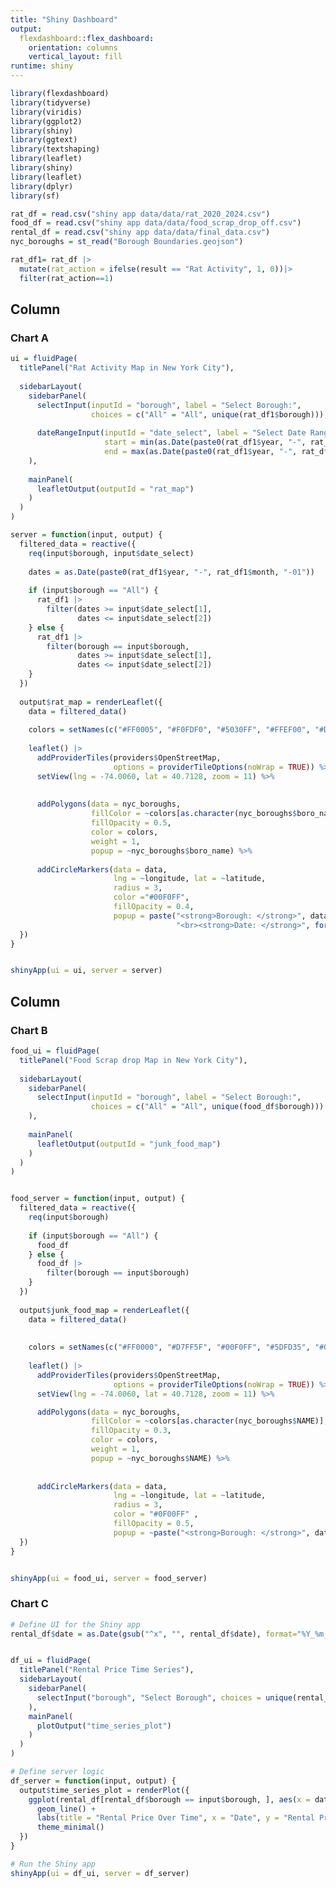 ```yaml
---
title: "Shiny Dashboard"
output: 
  flexdashboard::flex_dashboard:
    orientation: columns
    vertical_layout: fill
runtime: shiny
---
```


```r
library(flexdashboard)
library(tidyverse)
library(viridis)
library(ggplot2)
library(shiny)
library(ggtext)
library(textshaping)
library(leaflet)
library(shiny)
library(leaflet)
library(dplyr)
library(sf)

```



```r
rat_df = read.csv("shiny app data/data/rat_2020_2024.csv")
food_df = read.csv("shiny app data/data/food_scrap_drop_off.csv")
rental_df = read.csv("shiny app data/data/final_data.csv")
nyc_boroughs = st_read("Borough Boundaries.geojson")
```

```r
rat_df1= rat_df |>
  mutate(rat_action = ifelse(result == "Rat Activity", 1, 0))|>
  filter(rat_action==1)
```

Column {data-width=450}
-----------------------------------------------------------------------
### Chart A

```r

ui = fluidPage(
  titlePanel("Rat Activity Map in New York City"),
  
  sidebarLayout(
    sidebarPanel(
      selectInput(inputId = "borough", label = "Select Borough:",
                  choices = c("All" = "All", unique(rat_df1$borough))),
      
      dateRangeInput(inputId = "date_select", label = "Select Date Range:",
                     start = min(as.Date(paste0(rat_df1$year, "-", rat_df1$month, "-01"))),
                     end = max(as.Date(paste0(rat_df1$year, "-", rat_df1$month, "-01"))))
    ),
    
    mainPanel(
      leafletOutput(outputId = "rat_map")
    )
  )
)

server = function(input, output) {
  filtered_data = reactive({
    req(input$borough, input$date_select)
    
    dates = as.Date(paste0(rat_df1$year, "-", rat_df1$month, "-01"))
    
    if (input$borough == "All") {
      rat_df1 |>
        filter(dates >= input$date_select[1],
               dates <= input$date_select[2])
    } else {
      rat_df1 |>
        filter(borough == input$borough,
               dates >= input$date_select[1],
               dates <= input$date_select[2])
    }
  })
  
  output$rat_map = renderLeaflet({
    data = filtered_data()
    
    colors = setNames(c("#FF0005", "#F0FDF0", "#5030FF", "#FFEF00", "#DF00F0"), unique(nyc_boroughs$NAME))
    
    leaflet() |>
      addProviderTiles(providers$OpenStreetMap,  
                       options = providerTileOptions(noWrap = TRUE)) %>%  
      setView(lng = -74.0060, lat = 40.7128, zoom = 11) %>%  
      
    
      addPolygons(data = nyc_boroughs,
                  fillColor = ~colors[as.character(nyc_boroughs$boro_name)], 
                  fillOpacity = 0.5,
                  color = colors,  
                  weight = 1,
                  popup = ~nyc_boroughs$boro_name) %>%
      
      addCircleMarkers(data = data,
                       lng = ~longitude, lat = ~latitude, 
                       radius = 3, 
                       color ="#00F0FF", 
                       fillOpacity = 0.4, 
                       popup = paste("<strong>Borough: </strong>", data$borough,
                                     "<br><strong>Date: </strong>", format(as.Date(paste0(data$year, "-", data$month, "-01")), "%Y-%m")))
  })
}


shinyApp(ui = ui, server = server)
```


Column {data-width=550}
-----------------------------------------------------------------------

### Chart B
```r

food_ui = fluidPage(
  titlePanel("Food Scrap drop Map in New York City"),
  
  sidebarLayout(
    sidebarPanel(
      selectInput(inputId = "borough", label = "Select Borough:",
                  choices = c("All" = "All", unique(food_df$borough)))
    ),
    
    mainPanel(
      leafletOutput(outputId = "junk_food_map")
    )
  )
)


food_server = function(input, output) {
  filtered_data = reactive({
    req(input$borough)
    
    if (input$borough == "All") {
      food_df
    } else {
      food_df |>
        filter(borough == input$borough)
    }
  })
  
  output$junk_food_map = renderLeaflet({
    data = filtered_data()
    
    
    colors = setNames(c("#FF0000", "#D7FF5F", "#00F0FF", "#5DFD35", "#0F00FF"), unique(nyc_boroughs$NAME))
    
    leaflet() |>
      addProviderTiles(providers$OpenStreetMap, 
                       options = providerTileOptions(noWrap = TRUE)) %>% 
      setView(lng = -74.0060, lat = 40.7128, zoom = 11) %>% 

      addPolygons(data = nyc_boroughs,
                  fillColor = ~colors[as.character(nyc_boroughs$NAME)],  
                  fillOpacity = 0.3,
                  color = colors, 
                  weight = 1,
                  popup = ~nyc_boroughs$NAME) %>%
      
  
      addCircleMarkers(data = data,
                       lng = ~longitude, lat = ~latitude,  
                       radius = 3,  
                       color = "#0F00FF" ,
                       fillOpacity = 0.5,  
                       popup = ~paste("<strong>Borough: </strong>", data$borough))
  })
}


shinyApp(ui = food_ui, server = food_server)

```


### Chart C

```r
# Define UI for the Shiny app
rental_df$date = as.Date(gsub("^x", "", rental_df$date), format="%Y_%m_%d")


df_ui = fluidPage(
  titlePanel("Rental Price Time Series"),
  sidebarLayout(
    sidebarPanel(
      selectInput("borough", "Select Borough", choices = unique(rental_df$borough))
    ),
    mainPanel(
      plotOutput("time_series_plot")
    )
  )
)

# Define server logic
df_server = function(input, output) {
  output$time_series_plot = renderPlot({
    ggplot(rental_df[rental_df$borough == input$borough, ], aes(x = date, y = rental_price)) +
      geom_line() +
      labs(title = "Rental Price Over Time", x = "Date", y = "Rental Price") +
      theme_minimal()
  })
}

# Run the Shiny app
shinyApp(ui = df_ui, server = df_server)
```


